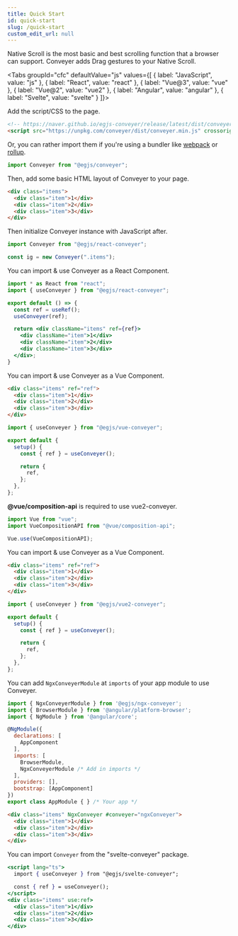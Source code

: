 ```yaml
---
title: Quick Start
id: quick-start
slug: /quick-start
custom_edit_url: null
---
```


Native Scroll is the most basic and best scrolling function that a browser can support.
Conveyer adds Drag gestures to your Native Scroll.




<Tabs
  groupId="cfc"
  defaultValue="js"
  values={[
    { label: "JavaScript", value: "js" },
    { label: "React", value: "react" },
    { label: "Vue@3", value: "vue" },
    { label: "Vue@2", value: "vue2" },
    { label: "Angular", value: "angular" },
    { label: "Svelte", value: "svelte" }
  ]}>
  <TabItem value="js">

Add the script/CSS to the page.
```html
<!-- https://naver.github.io/egjs-conveyer/release/latest/dist/conveyer.min.js -->
<script src="https://unpkg.com/conveyer/dist/conveyer.min.js" crossorigin="anonymous"></script>
```

Or, you can rather import them if you're using a bundler like [webpack](https://webpack.js.org/) or [rollup](https://rollupjs.org/guide/en/).
```js
import Conveyer from "@egjs/conveyer";
```

Then, add some basic HTML layout of Conveyer to your page.

```html
<div class="items">
  <div class="item">1</div>
  <div class="item">2</div>
  <div class="item">3</div>
</div>
```
Then initialize Conveyer instance with JavaScript after.

```js
import Conveyer from "@egjs/react-conveyer";

const ig = new Conveyer(".items");
```

  </TabItem>
  <TabItem value="react">

You can import & use Conveyer as a React Component.

```jsx title="SomeComponent.jsx"
import * as React from "react";
import { useConveyer } from "@egjs/react-conveyer";

export default () => {
  const ref = useRef();
  useConveyer(ref);

  return <div className="items" ref={ref}>
    <div className="item">1</div>
    <div className="item">2</div>
    <div className="item">3</div>
  </div>;
}
```

  </TabItem>
  <TabItem value="vue">
You can import & use Conveyer as a Vue Component.

```html title="<template>"
<div class="items" ref="ref">
  <div class="item">1</div>
  <div class="item">2</div>
  <div class="item">3</div>
</div>
```

```js title="<script>"
import { useConveyer } from "@egjs/vue-conveyer";

export default {
  setup() {
    const { ref } = useConveyer();

    return {
      ref,
    };
  },
};
```

  </TabItem>
  <TabItem value="vue2">
<b>@vue/composition-api</b> is required to use vue2-conveyer.

```js
import Vue from "vue";
import VueCompositionAPI from "@vue/composition-api";

Vue.use(VueCompositionAPI);
```
You can import & use Conveyer as a Vue Component.


```html title="<template>"
<div class="items" ref="ref">
  <div class="item">1</div>
  <div class="item">2</div>
  <div class="item">3</div>
</div>
```

```js title="<script>"
import { useConveyer } from "@egjs/vue2-conveyer";

export default {
  setup() {
    const { ref } = useConveyer();

    return {
      ref,
    };
  },
};
```
  </TabItem>
  <TabItem value="angular">

You can add `NgxConveyerModule` at `imports` of your app module to use Conveyer.

```js title="app.module.ts"
import { NgxConveyerModule } from '@egjs/ngx-conveyer';
import { BrowserModule } from '@angular/platform-browser';
import { NgModule } from '@angular/core';

@NgModule({
  declarations: [
    AppComponent
  ],
  imports: [
    BrowserModule,
    NgxConveyerModule /* Add in imports */
  ],
  providers: [],
  bootstrap: [AppComponent]
})
export class AppModule { } /* Your app */
```

```html title="app.component.html"
<div class="items" NgxConveyer #conveyer="ngxConveyer">
  <div class="item">1</div>
  <div class="item">2</div>
  <div class="item">3</div>
</div>
```

  </TabItem>
  <TabItem value="svelte">

You can import `Conveyer` from the "svelte-conveyer" package.

```jsx title="App.svelte"
<script lang="ts">
  import { useConveyer } from "@egjs/svelte-conveyer";

  const { ref } = useConveyer();
</script>
<div class="items" use:ref>
  <div class="item">1</div>
  <div class="item">2</div>
  <div class="item">3</div>
</div>
```

  </TabItem>
</Tabs>
